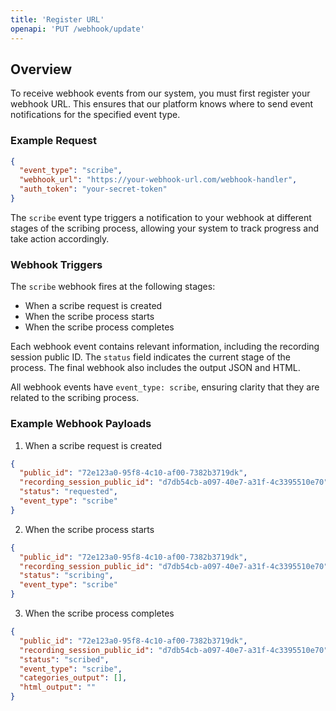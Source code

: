 ```yaml
---
title: 'Register URL'
openapi: 'PUT /webhook/update'
---
```

## Overview 
To receive webhook events from our system, you must first register your webhook URL. This ensures that our platform knows where to send event notifications for the specified event type.

### Example Request

```json
{
  "event_type": "scribe",
  "webhook_url": "https://your-webhook-url.com/webhook-handler",
  "auth_token": "your-secret-token"
}
```

The `scribe` event type triggers a notification to your webhook at different stages of the scribing process, allowing your system to track progress and take action accordingly.

### Webhook Triggers
The `scribe` webhook fires at the following stages:

- When a scribe request is created
- When the scribe process starts
- When the scribe process completes

Each webhook event contains relevant information, including the recording session public ID. The `status` field indicates the current stage of the process. The final webhook also includes the output JSON and HTML.

All webhook events have `event_type: scribe`, ensuring clarity that they are related to the scribing process.

### Example Webhook Payloads

1. When a scribe request is created
```json
{
  "public_id": "72e123a0-95f8-4c10-af00-7382b3719dk",
  "recording_session_public_id": "d7db54cb-a097-40e7-a31f-4c3395510e70",
  "status": "requested",
  "event_type": "scribe"
}
```
2. When the scribe process starts
```json
{
  "public_id": "72e123a0-95f8-4c10-af00-7382b3719dk",
  "recording_session_public_id": "d7db54cb-a097-40e7-a31f-4c3395510e70",
  "status": "scribing",
  "event_type": "scribe"
}
```
3. When the scribe process completes
```json
{
  "public_id": "72e123a0-95f8-4c10-af00-7382b3719dk",
  "recording_session_public_id": "d7db54cb-a097-40e7-a31f-4c3395510e70",
  "status": "scribed",
  "event_type": "scribe",
  "categories_output": [], 
  "html_output": "" 
}
```